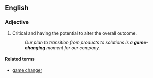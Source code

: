 ==English==

===Adjective===
{{en-adj|head=[[game]]-[[changing]]|-}}

# {{sports|or|figuratively}} Critical and having the potential to alter the overall outcome. 
#: ''Our plan to transition from products to solutions is a '''game-changing''' moment for our company.''

====Related terms====
* [[game changer]]